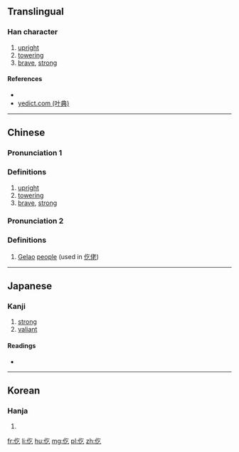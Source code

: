 ==Translingual==

===Han character===
{{Han char|rn=9|rad=人|as=03|sn=5|four=2821<sub>7</sub>|canj=人人弓 (OON)|ids=⿰[[亻]][[乞]]}}

# [[upright]]
# [[towering]]
# [[brave]], [[strong]]

====References====
* {{Han ref|kx=0093.070|dkj=00382|dj=0197.040|hdz=10114.050|uh=4EE1|ud=20193|bh=C968|bd=51560}}
*[http://yedict.com/htm/4E/4EE1.htm yedict.com (叶典)]

----

==Chinese==
{{zh-forms}}

===Pronunciation 1===
{{zh-pron
|m=yì
|c=ngat6
|mc=y
|oc=y
|ma=
|cat=a
}}

===Definitions===

# [[upright]]
# [[towering]]
# [[brave]], [[strong]]

===Pronunciation 2===
{{zh-pron
|m=gē
|c=gaak3
|ma=
|cat=n
}}

===Definitions===

# [[Gelao]] [[people]] (used in [[仡佬]])

----

==Japanese==

===Kanji===
{{ja-kanji|grade=|rs=人03}}

# [[strong]]
# [[valiant]]

====Readings====
* {{ja-readings|on=[[きつ]] (kitsu), [[こち]] (kochi), [[ごち]] (gochi)|kun=[[いさましい]] (isamashii)}}

----

==Korean==

===Hanja===
{{ko-hanja|hangeul=흘|rv=heul|mr=hŭl}}

# {{defn|lang=ko|sort=人03}}

[[fr:仡]]
[[li:仡]]
[[hu:仡]]
[[mg:仡]]
[[pl:仡]]
[[zh:仡]]